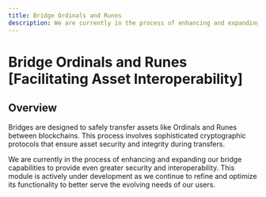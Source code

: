 ```yaml
---
title: Bridge Ordinals and Runes
description: We are currently in the process of enhancing and expanding our bridge capabilities to provide even greater security and interoperability. This module is actively under development as we continue to refine and optimize its functionality to better serve the evolving needs of our users.
---
```


# Bridge Ordinals and Runes [Facilitating Asset Interoperability]

## Overview

Bridges are designed to safely transfer assets like Ordinals and Runes between blockchains. This process involves sophisticated cryptographic protocols that ensure asset security and integrity during transfers.

We are currently in the process of enhancing and expanding our bridge capabilities to provide even greater security and interoperability. This module is actively under development as we continue to refine and optimize its functionality to better serve the evolving needs of our users.
